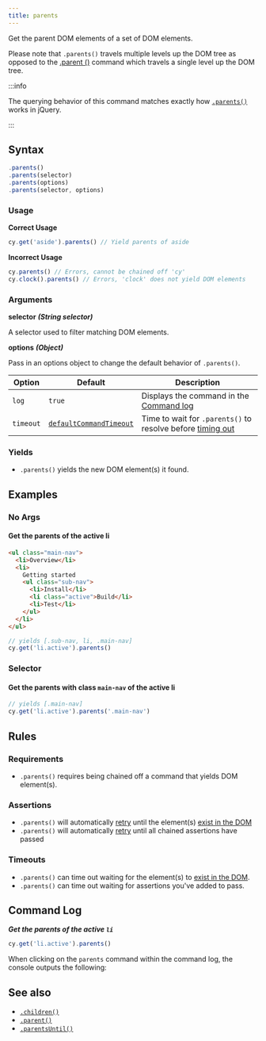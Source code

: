 ```yaml
---
title: parents
---
```


Get the parent DOM elements of a set of DOM elements.

Please note that `.parents()` travels multiple levels up the DOM tree as opposed
to the [.parent ()](/api/commands/parent) command which travels a single level
up the DOM tree.

:::info

The querying behavior of this command matches exactly how
[`.parents()`](http://api.jquery.com/parents) works in jQuery.

:::

## Syntax

```javascript
.parents()
.parents(selector)
.parents(options)
.parents(selector, options)
```

### Usage

**<Icon name="check-circle" color="green"></Icon> Correct Usage**

```javascript
cy.get('aside').parents() // Yield parents of aside
```

**<Icon name="exclamation-triangle" color="red"></Icon> Incorrect Usage**

```javascript
cy.parents() // Errors, cannot be chained off 'cy'
cy.clock().parents() // Errors, 'clock' does not yield DOM elements
```

### Arguments

**<Icon name="angle-right"></Icon> selector** **_(String selector)_**

A selector used to filter matching DOM elements.

**<Icon name="angle-right"></Icon> options** **_(Object)_**

Pass in an options object to change the default behavior of `.parents()`.

| Option    | Default                                                              | Description                                                                              |
| --------- | -------------------------------------------------------------------- | ---------------------------------------------------------------------------------------- |
| `log`     | `true`                                                               | Displays the command in the [Command log](/guides/core-concepts/cypress-app#Command-Log) |
| `timeout` | [`defaultCommandTimeout`](/guides/references/configuration#Timeouts) | Time to wait for `.parents()` to resolve before [timing out](#Timeouts)                  |

### Yields [<Icon name="question-circle"/>](/guides/core-concepts/introduction-to-cypress#Subject-Management)

- `.parents()` yields the new DOM element(s) it found.

## Examples

### No Args

#### Get the parents of the active li

```html
<ul class="main-nav">
  <li>Overview</li>
  <li>
    Getting started
    <ul class="sub-nav">
      <li>Install</li>
      <li class="active">Build</li>
      <li>Test</li>
    </ul>
  </li>
</ul>
```

```javascript
// yields [.sub-nav, li, .main-nav]
cy.get('li.active').parents()
```

### Selector

#### Get the parents with class `main-nav` of the active li

```javascript
// yields [.main-nav]
cy.get('li.active').parents('.main-nav')
```

## Rules

### Requirements [<Icon name="question-circle"/>](/guides/core-concepts/introduction-to-cypress#Chains-of-Commands)

- `.parents()` requires being chained off a command that yields DOM
element(s).

### Assertions [<Icon name="question-circle"/>](/guides/core-concepts/introduction-to-cypress#Assertions)

- `.parents()` will automatically
[retry](/guides/core-concepts/retry-ability) until the element(s)
[exist in the DOM](/guides/core-concepts/introduction-to-cypress#Default-Assertions)</li><li>`.parents()`
will automatically [retry](/guides/core-concepts/retry-ability) until all
chained assertions have passed

### Timeouts [<Icon name="question-circle"/>](/guides/core-concepts/introduction-to-cypress#Timeouts)

- `.parents()` can time out waiting for the element(s) to
[exist in the DOM](/guides/core-concepts/introduction-to-cypress#Default-Assertions).</li><li>`.parents()`
can time out waiting for assertions you've added to pass.

## Command Log

**_Get the parents of the active `li`_**

```javascript
cy.get('li.active').parents()
```

<DocsImage src="/img/api/parents/get-all-parents-of-a-dom-element.png" alt="Command Log parents" ></DocsImage>

When clicking on the `parents` command within the command log, the console
outputs the following:

<DocsImage src="/img/api/parents/parents-elements-displayed-in-devtools-console.png" alt="Console Log parents" ></DocsImage>

## See also

- [`.children()`](/api/commands/children)
- [`.parent()`](/api/commands/parent)
- [`.parentsUntil()`](/api/commands/parentsuntil)
